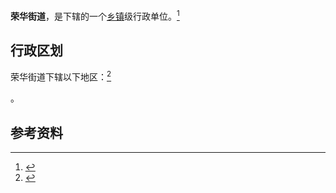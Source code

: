 {{中国乡级行政区|42/01/04/006/000}}

'''荣华街道'''，是{{PRC admin/fullname|42/01/04/006/000|3}}下辖的一个[[乡镇|乡镇]]级行政单位。<ref>{{PRC admin/ref sgc|{{PRC admin/parent|42/01/04/006/000}}}}</ref>

== 行政区划 ==

荣华街道下辖以下地区：<ref>{{PRC admin/ref sgc|42/01/04/006/000}}</ref>

{{PRC admin/children|42/01/04/006/000}}。

== 参考资料 ==

{{reflist}}

{{行政区划小作品}}
{{PRC admin/navcat|42/01/04/006/000}}